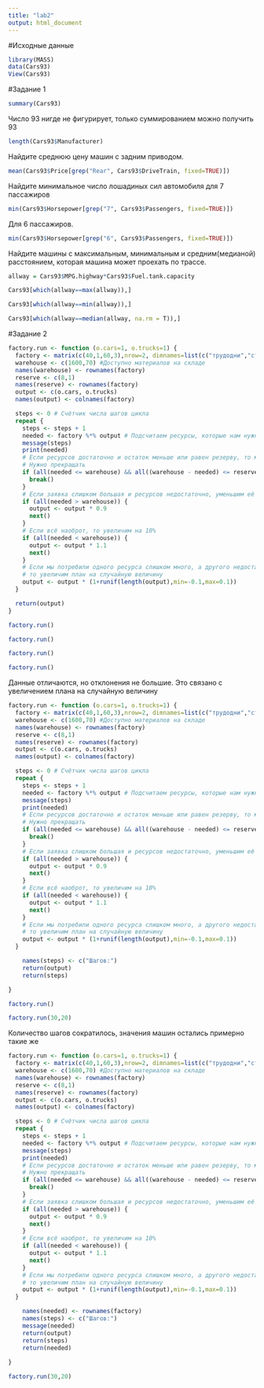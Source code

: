 ```yaml
---
title: "lab2"
output: html_document
---
```

#Исходные данные
```r
library(MASS)
data(Cars93)
View(Cars93)
```
#Задание 1
```r
summary(Cars93)
```
Число 93 нигде не фигурирует, только суммированием можно получить 93
```r
length(Cars93$Manufacturer)
```
Найдите среднюю цену машин с задним приводом.
```r
mean(Cars93$Price[grep("Rear", Cars93$DriveTrain, fixed=TRUE)])
```
Найдите минимальное число лошадиных сил автомобиля для 7 пассажиров
```r
min(Cars93$Horsepower[grep("7", Cars93$Passengers, fixed=TRUE)])
```
Для 6 пассажиров.
```r
min(Cars93$Horsepower[grep("6", Cars93$Passengers, fixed=TRUE)])
```
Найдите машины с максимальным, минимальным и средним(медианой) расстоянием, которая машина может проехать по трассе. 
```r
allway = Cars93$MPG.highway*Cars93$Fuel.tank.capacity

Cars93[which(allway==max(allway)),]
```

```r
Cars93[which(allway==min(allway)),]
```


```r
Cars93[which(allway==median(allway, na.rm = T)),]
```

#Задание 2
```r
factory.run <- function (o.cars=1, o.trucks=1) {
  factory <- matrix(c(40,1,60,3),nrow=2, dimnames=list(c("трудодни","сталь"),c("автомобили","грузовики")))
  warehouse <- c(1600,70) #Доступно материалов на складе
  names(warehouse) <- rownames(factory)
  reserve <- c(8,1)
  names(reserve) <- rownames(factory)
  output <- c(o.cars, o.trucks)
  names(output) <- colnames(factory)

  steps <- 0 # Счётчик числа шагов цикла
  repeat {
    steps <- steps + 1
    needed <- factory %*% output # Подсчитаем ресурсы, которые нам нужны для производства требуемого кол-ва машин
    message(steps)
    print(needed)
    # Если ресурсов достаточно и остаток меньше или равен резерву, то мы произвели максимум возможного.
    # Нужно прекращать
    if (all(needed <= warehouse) && all((warehouse - needed) <= reserve)) {
      break()
    }
    # Если заявка слишком большая и ресурсов недостаточно, уменьшим её на 10%
    if (all(needed > warehouse)) {
      output <- output * 0.9
      next()
    }
    # Если всё наоброт, то увеличим на 10%
    if (all(needed < warehouse)) {
      output <- output * 1.1
      next()
    }
    # Если мы потребили одного ресурса слишком много, а другого недостаточно,
    # то увеличим план на случайную величину
    output <- output * (1+runif(length(output),min=-0.1,max=0.1))
  }

  return(output)
}
```

```r
factory.run()
```

```r
factory.run()
```

```r
factory.run()
```

```r
factory.run()
```
Данные отличаются, но отклонения не большие. Это связано с увеличением плана на случайную величину
```r
factory.run <- function (o.cars=1, o.trucks=1) {
  factory <- matrix(c(40,1,60,3),nrow=2, dimnames=list(c("трудодни","сталь"),c("автомобили","грузовики")))
  warehouse <- c(1600,70) #Доступно материалов на складе
  names(warehouse) <- rownames(factory)
  reserve <- c(8,1)
  names(reserve) <- rownames(factory)
  output <- c(o.cars, o.trucks)
  names(output) <- colnames(factory)

  steps <- 0 # Счётчик числа шагов цикла
  repeat {
    steps <- steps + 1
    needed <- factory %*% output # Подсчитаем ресурсы, которые нам нужны для производства требуемого кол-ва машин
    message(steps)
    print(needed)
    # Если ресурсов достаточно и остаток меньше или равен резерву, то мы произвели максимум возможного.
    # Нужно прекращать
    if (all(needed <= warehouse) && all((warehouse - needed) <= reserve)) {
      break()
    }
    # Если заявка слишком большая и ресурсов недостаточно, уменьшим её на 10%
    if (all(needed > warehouse)) {
      output <- output * 0.9
      next()
    }
    # Если всё наоброт, то увеличим на 10%
    if (all(needed < warehouse)) {
      output <- output * 1.1
      next()
    }
    # Если мы потребили одного ресурса слишком много, а другого недостаточно,
    # то увеличим план на случайную величину
    output <- output * (1+runif(length(output),min=-0.1,max=0.1))
  }

    names(steps) <- c("Шагов:")
    return(output)
    return(steps)

}

```
```r
factory.run()
```


```r
factory.run(30,20)
```
Количество шагов сократилось, значения машин остались примерно такие же

```r
factory.run <- function (o.cars=1, o.trucks=1) {
  factory <- matrix(c(40,1,60,3),nrow=2, dimnames=list(c("трудодни","сталь"),c("автомобили","грузовики")))
  warehouse <- c(1600,70) #Доступно материалов на складе
  names(warehouse) <- rownames(factory)
  reserve <- c(8,1)
  names(reserve) <- rownames(factory)
  output <- c(o.cars, o.trucks)
  names(output) <- colnames(factory)

  steps <- 0 # Счётчик числа шагов цикла
  repeat {
    steps <- steps + 1
    needed <- factory %*% output # Подсчитаем ресурсы, которые нам нужны для производства требуемого кол-ва машин
    message(steps)
    print(needed)
    # Если ресурсов достаточно и остаток меньше или равен резерву, то мы произвели максимум возможного.
    # Нужно прекращать
    if (all(needed <= warehouse) && all((warehouse - needed) <= reserve)) {
      break()
    }
    # Если заявка слишком большая и ресурсов недостаточно, уменьшим её на 10%
    if (all(needed > warehouse)) {
      output <- output * 0.9
      next()
    }
    # Если всё наоброт, то увеличим на 10%
    if (all(needed < warehouse)) {
      output <- output * 1.1
      next()
    }
    # Если мы потребили одного ресурса слишком много, а другого недостаточно,
    # то увеличим план на случайную величину
    output <- output * (1+runif(length(output),min=-0.1,max=0.1))
  }

    names(needed) <- rownames(factory)
    names(steps) <- c("Шагов:")
    message(needed)
    return(output)
    return(steps)
    return(needed)
   
}
```

```r
factory.run(30,20)

```













